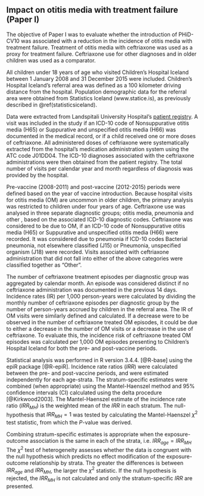 ## Impact on otitis media with treatment failure (Paper I){#paper1}

The objective of Paper I was to evaluate whether the introduction of PHiD-CV10 was associated with a reduction in the incidence of otitis media with treatment failure. 
Treatment of otitis media with ceftriaxone was used as a proxy for treatment failure.
Ceftriaxone use for other diagnoses and in older children was used as a comparator.

All children under 18 years of age who visited Children's Hospital Iceland between 1 January 2008 and 31 December 2015 were included.
Children's Hospital Iceland's referral area was defined as a 100 kilometer driving distance from the hospital.
Population demographic data for the referral area were obtained from Statistics Iceland (www.statice.is), as previously described in \@ref(statisticsiceland).

Data were extracted from Landspitali University Hospital's [patient registry](#patientregistry).
A visit was included in the study if an ICD-10 code of Nonsuppurative otitis media (H65) or Suppurative and unspecified otitis media (H66) was documented in the medical record, or if a child received one or more doses of ceftriaxone.
All administered doses of ceftriaxone were systematically extracted from the hospital's medication administration system using the ATC code J01DD04.
The ICD-10 diagnoses associated with the ceftriaxone administrations were then obtained from the patient registry.
The total number of visits per calendar year and month regardless of diagnosis was provided by the hospital.

Pre-vaccine (2008-2011) and post-vaccine (2012-2015) periods were defined based on the year of vaccine introduction.
Because hospital visits for otitis media (OM) are uncommon in older children, the primary analysis was restricted to children under four years of age. 
Ceftriaxone use was analysed in three separate diagnostic groups; otitis media, pneumonia and other , based on the associated ICD-10 diagnostic codes. 
Ceftriaxone was considered to be due to OM, if an ICD-10 code of Nonsuppurative otitis media (H65) or Suppurative and unspecified otitis media (H66) were recorded.
It was considered due to pneumonia if ICD-10 codes Bacterial pneumonia, not elsewhere classified (J15) or Pneumonia, unspecified organism (J18) were recorded.
Visits associated with ceftriaxone administration that did not fall into either of the above categories were classified together as "Other".

The number of ceftriaxone treatment episodes per diagnostic group was aggregated by calendar month.
An episode was considered distinct if no ceftriaxone administration was documented in the previous 14 days.
Incidence rates (IR) per 1,000 person-years were calculated by dividing the monthly number of ceftriaxone episodes per diagnostic group by the number of person-years accrued by children in the referral area.
The IR of OM visits were similarly defined and calculated.
If a decrease were to be observed in the number of ceftriaxone treated OM episodes, it could be due to either a decrease in the number of OM visits or a decrease in the use of ceftriaxone.
To evaluate this, the incidence risk of ceftriaxone treated OM episodes was calculated per 1,000 OM episodes presenting to Children's Hospital Iceland for both the pre- and post-vaccine periods. 

Statistical analysis was performed in R version 3.4.4. [@R-base] using the epiR package [@R-epiR].
Incidence rate ratios ($IRR$) were calculated between the pre- and post-vaccine periods, and were estimated independently for each age-strata. 
The stratum-specific estimates were combined (when appropriate) using the Mantel-Haenszel method and 95% confidence intervals (CI) calculated using the delta procedure [@Kirkwood2003].
The Mantel-Haenszel estimate of the incidence rate ratio ($IRR_{MH}$) is the weighted mean of the $IRR$ in each stratum.
The null-hypothesis that $IRR_{MH} = 1$ was tested by calculating the Mantel-Haenszel $\chi^2$ test statistic, from which the *P*-value was derived.

Combining stratum-specific estimates is appropriate when the exposure-outcome association is the same in each of the strata, i.e. $IRR_{age} = IRR_{MH}$ 
The $\chi^2$ test of heterogeneity assesses whether the data is congruent with the null hypothesis which predicts no effect modification of the exposure-outcome relationship by strata.
The greater the differences is between $IRR_{age}$ and $IRR_{MH}$, the larger the $\chi^2$ statistic.
If the null hypothesis is rejected, the $IRR_{MH}$ is not calculated and only the stratum-specific $IRR$ are presented. 

